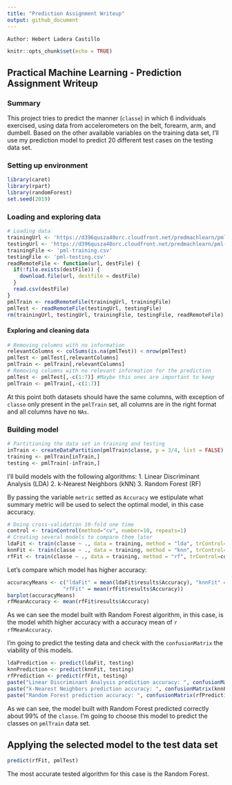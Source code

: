 ```yaml
---
title: "Prediction Assignment Writeup"
output: github_document
---
```


`Author: Hebert Ladera Castillo`

```r
knitr::opts_chunk$set(echo = TRUE)
```

## Practical Machine Learning - Prediction Assignment Writeup

### Summary
This project tries to predict the manner (`classe`) in which 6 individuals exercised, using data from accelerometers on the belt, forearm, arm, and dumbell. Based on the other available variables on the training data set, I'll use my prediction model to predict 20 different test cases on the testing data set.

### Setting up environment
```r
library(caret)
library(rpart)
library(randomForest)
set.seed(2019)
```

### Loading and exploring data
```r
# Loading data
trainingUrl <- 'https://d396qusza40orc.cloudfront.net/predmachlearn/pml-training.csv'
testingUrl <- 'https://d396qusza40orc.cloudfront.net/predmachlearn/pml-testing.csv'
trainingFile <- 'pml-training.csv'
testingFile <- 'pml-testing.csv'
readRemoteFile <- function(url, destFile) {
  if(!file.exists(destFile)) {
    download.file(url, destfile = destFile)
  }
  read.csv(destFile)
}
pmlTrain <- readRemoteFile(trainingUrl, trainingFile)
pmlTest <- readRemoteFile(testingUrl, testingFile)
rm(trainingUrl, testingUrl, trainingFile, testingFile, readRemoteFile)
```
#### Exploring and cleaning data
```r
# Removing columns with no information
relevantColumns <- colSums(is.na(pmlTest)) < nrow(pmlTest)
pmlTest <- pmlTest[,relevantColumns]
pmlTrain <- pmlTrain[,relevantColumns]
# Removing columns with no relevant information for the prediction
pmlTest <- pmlTest[,-c(1:7)] #Maybe this ones are important to keep
pmlTrain <- pmlTrain[,-c(1:7)]
```
At this point both datasets should have the same columns, with exception of `classe` only present in the `pmlTrain` set, all columns are in the right format and all columns have no `NAs`.

### Building model
```r
# Partitioning the data set in training and testing
inTrain <- createDataPartition(pmlTrain$classe, p = 3/4, list = FALSE)
training <- pmlTrain[inTrain,]
testing <- pmlTrain[-inTrain,]
```

I'll build models with the following algorithms:
1. Linear Discriminant Analysis (LDA)
2. k-Nearest Neighbors (kNN)
3. Random Forest (RF)

By passing the variable `metric` setted as `Accuracy` we estipulate what summary metric will be used to select the optimal model, in this case accuracy. 
```r
# Doing cross-validation 10-fold one time
control <- trainControl(method="cv", number=10, repeats=1)
# Creating several models to compare them later
ldaFit <- train(classe ~ ., data = training, method = "lda", trControl=control, metric = "Accuracy")
knnFit <- train(classe ~ ., data = training, method = "knn", trControl=control, metric = "Accuracy")
rfFit <- train(classe ~ ., data = training, method = "rf", trControl=control, metric = "Accuracy")
```

Let's compare which model has higher accuracy:
```r
accuracyMeans <- c("ldaFit" = mean(ldaFit$results$Accuracy), "knnFit" = mean(knnFit$results$Accuracy),
                  "rfFit" = mean(rfFit$results$Accuracy))
barplot(accuracyMeans)
rfMeanAccuracy <- mean(rfFit$results$Accuracy) 
```

As we can see the model built with Random Forest algorithm, in this case, is the model whith higher accuracy with a accuracy mean of `r rfMeanAccuracy`.

I'm going to predict the testing data and check with the `confusionMatrix` the viability of this models.
```r
ldaPrediction <- predict(ldaFit, testing)
knnPrediction <- predict(knnFit, testing)
rfPrediction <- predict(rfFit, testing)
paste("Linear Discriminant Analysis prediction accuracy: ", confusionMatrix(ldaPrediction, testing$classe)$overall[1])
paste("k-Nearest Neighbors prediction accuracy: ", confusionMatrix(knnPrediction, testing$classe)$overall[1])
paste("Random Forest prediction accuracy: ", confusionMatrix(rfPrediction, testing$classe)$overall[1])
```

As we can see, the model built with Random Forest predicted correctly about 99% of the `classe`. I'm going to choose this model to predict the classes on `pmlTrain` data set.

## Applying the selected model to the test data set
```r
predict(rfFit, pmlTest)
```
The most accurate tested algorithm for this case is the Random Forest.
